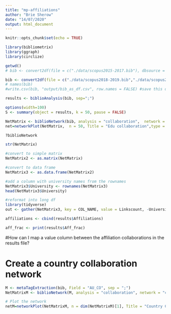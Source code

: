 ```yaml
---
title: "mp-affiliations"
author: "Brie Sherow"
date: "14/07/2020"
output: html_document
---
```


```r
knitr::opts_chunk$set(echo = TRUE)
```

```r
library(bibliometrix)
library(ggraph)
library(circlize)
```

```r
getwd()
# bib <- convert2df(file = c("./data/scopus2015-2017.bib"), dbsource = "scopus", format = "bibtex") # Convert to a bibliometric data frame

bib <- convert2df(file = c("./data/scopus2018-2019.bib","./data/scopus2015-2017.bib", "./data/scopus2011-2014.bib","./data/scopus2006-2010.bib", "./data/scopus1999-2005.bib","./data/scopus1970-1998.bib"), dbsource = "scopus", format = "bibtex") # Convert to a bibliometric data frame
# names(bib)
#write.csv(bib, "output/bib_as_df.csv", row.names = FALSE) #save this data frame as a csv file
```

```r
results <- biblioAnalysis(bib, sep=";")

options(width=100)
S <- summary(object = results, k = 50, pause = FALSE)
```



```r

NetMatrix <- biblioNetwork(bib, analysis = "collaboration",  network = "universities", sep = ";")
net=networkPlot(NetMatrix,  n = 50, Title = "Edu collaboration",type = "auto", size=10,size.cex=T,edgesize = 3,labelsize=0.6)

?biblioNetwork

str(NetMatrix)
```
```r
#convert to simple matrix
NetMatrix2 <- as.matrix(NetMatrix)

#convert to data frame
NetMatrix3 <- as.data.frame(NetMatrix2)

#add a column with university names from the rownames
NetMatrix3$University <- rownames(NetMatrix3)
head(NetMatrix3$University)

#reformat into long df
library(tidyverse)
out <- gather(NetMatrix3, key = COL_NAME, value = Linkscount, -University)
```



```r
affiliations <- cbind(results$Affiliations) 

aff_frac <- print(results$Aff_frac)
```
#How can I map a value column between the affiliation collaborations in the results file?

# Create a country collaboration network
```r
M <- metaTagExtraction(bib, Field = "AU_CO", sep = ";")
NetMatrixM <- biblioNetwork(M, analysis = "collaboration", network = "countries", sep = ";")

# Plot the network
netM=networkPlot(NetMatrixM, n = dim(NetMatrixM)[1], Title = "Country Collaboration", type = "circle", size=TRUE, remove.multiple=FALSE,labelsize=0.7,cluster="none")
```